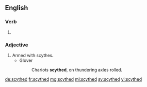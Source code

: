 ==English==

===Verb===
{{head|en|verb form}}

# {{en-past of|scythe}}

===Adjective===
{{en-adj}}

# Armed with scythes.
#* Glover
#*: Chariots '''scythed''', on thundering axles rolled.

[[de:scythed]]
[[fr:scythed]]
[[mg:scythed]]
[[ml:scythed]]
[[sv:scythed]]
[[vi:scythed]]